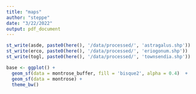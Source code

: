 ```yaml
---
title: "maps"
author: "steppe"
date: "3/22/2022"
output: pdf_document
---
```



```r
st_write(asde, paste0(here(), '/data/processed/', 'astragalus.shp'))
st_write(erco, paste0(here(), '/data/processed/', 'eriogonum.shp'))
st_write(togl, paste0(here(), '/data/processed/', 'townsendia.shp'))

```



```r
base <- ggplot() +
  geom_sf(data = montrose_buffer, fill = 'bisque2', alpha = 0.4)  +
  geom_sf(data = montrose) +
  theme_bw()
```

